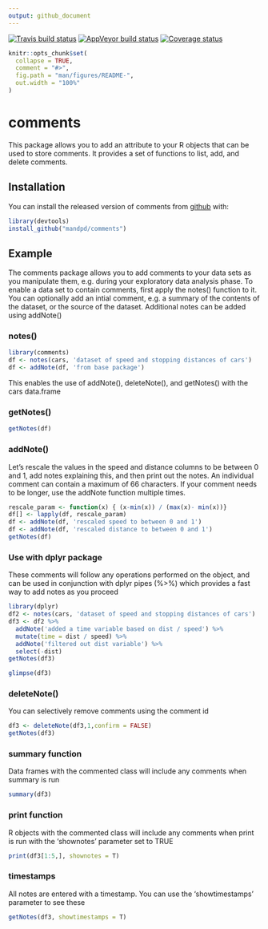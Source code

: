 ```yaml
---
output: github_document
---
```


[![Travis build status](https://travis-ci.com/mandpd/comments.svg?branch=master)](https://travis-ci.org/mandpd/comments)
[![AppVeyor build status](https://ci.appveyor.com/api/projects/status/github/mandpd/comments?branch=master&svg=true)](https://ci.appveyor.com/project/mandpd/comments)
[![Coverage status](https://codecov.io/gh/mandpd/comments/branch/master/graph/badge.svg)](https://codecov.io/github/mandpd/comments?branch=master)

<!-- README.md is generated from README.Rmd. Please edit that file -->

```r
knitr::opts_chunk$set(
  collapse = TRUE,
  comment = "#>",
  fig.path = "man/figures/README-",
  out.width = "100%"
)
```
# comments

This package allows you to add an attribute to your R objects that can be used to store comments. 
It provides a set of functions to list, add, and delete comments.

## Installation

You can install the released version of comments from [github](https://github.com/mandpd/comments) with:

``` r
library(devtools)
install_github("mandpd/comments")
```

## Example

The comments package allows you to add comments to your data sets as you manipulate them, e.g. during your exploratory data analysis phase.
To enable a data set to contain comments, first apply the notes() function to it. You can optionally add an intial comment, e.g. a summary of the contents of the dataset, or the source of the dataset. Additional notes can be added using addNote()

### notes()

```r
library(comments)
df <- notes(cars, 'dataset of speed and stopping distances of cars')
df <- addNote(df, 'from base package') 
```

This enables the use of addNote(), deleteNote(), and getNotes() with the cars data.frame

### getNotes()

```r
getNotes(df)
```

### addNote()

Let's rescale the values in the speed and distance columns to be between 0 and 1, add notes explaining this, and then print out the notes. An individual comment can contain a maximum of 66 characters. If your comment needs to be longer, use the addNote function multiple times.

```r
rescale_param <- function(x) { (x-min(x)) / (max(x)- min(x))}
df[] <- lapply(df, rescale_param)
df <- addNote(df, 'rescaled speed to between 0 and 1')
df <- addNote(df, 'rescaled distance to between 0 and 1')
getNotes(df)
```

### Use with dplyr package

These comments will follow any operations performed on the object, and can be used in conjunction with dplyr pipes (%>%) which provides a fast
way to add notes as you proceed

```r
library(dplyr)
df2 <- notes(cars, 'dataset of speed and stopping distances of cars')
df3 <- df2 %>% 
  addNote('added a time variable based on dist / speed') %>%
  mutate(time = dist / speed) %>%
  addNote('filtered out dist variable') %>%
  select(-dist)
getNotes(df3)
```

```r
glimpse(df3)
```

### deleteNote()

You can selectively remove comments using the comment id

```r
df3 <- deleteNote(df3,1,confirm = FALSE)
getNotes(df3)
```

### summary function

Data frames with the commented class will include any comments when summary is run

```r
summary(df3)
```

### print function

R objects with the commented class will include any comments when print is run with the 'shownotes' parameter set to TRUE

```r
print(df3[1:5,], shownotes = T)
```

### timestamps

All notes are entered with a timestamp. You can use the 'showtimestamps' parameter to see these

```r
getNotes(df3, showtimestamps = T)
```
